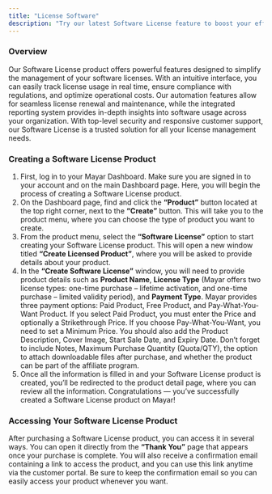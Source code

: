 ```yaml
---
title: "License Software"
description: "Try our latest Software License feature to boost your efficiency and productivity today!"
---
```


### Overview

Our Software License product offers powerful features designed to simplify the management of your software licenses. With an intuitive interface, you can easily track license usage in real time, ensure compliance with regulations, and optimize operational costs. Our automation features allow for seamless license renewal and maintenance, while the integrated reporting system provides in-depth insights into software usage across your organization. With top-level security and responsive customer support, our Software License is a trusted solution for all your license management needs.

### Creating a Software License Product

1. First, log in to your Mayar Dashboard. Make sure you are signed in to your account and on the main Dashboard page. Here, you will begin the process of creating a Software License product.
2. On the Dashboard page, find and click the **“Product”** button located at the top right corner, next to the **“Create”** button. This will take you to the product menu, where you can choose the type of product you want to create.
3. From the product menu, select the **“Software License”** option to start creating your Software License product. This will open a new window titled **“Create Licensed Product”**, where you will be asked to provide details about your product.
4. In the **“Create Software License”** window, you will need to provide product details such as **Product Name**, **License Type** (Mayar offers two license types: one-time purchase – lifetime activation, and one-time purchase – limited validity period), and **Payment Type**. Mayar provides three payment options: Paid Product, Free Product, and Pay-What-You-Want Product. If you select Paid Product, you must enter the Price and optionally a Strikethrough Price. If you choose Pay-What-You-Want, you need to set a Minimum Price. You should also add the Product Description, Cover Image, Start Sale Date, and Expiry Date. Don’t forget to include Notes, Maximum Purchase Quantity (Quota/QTY), the option to attach downloadable files after purchase, and whether the product can be part of the affiliate program.
5. Once all the information is filled in and your Software License product is created, you’ll be redirected to the product detail page, where you can review all the information. Congratulations — you’ve successfully created a Software License product on Mayar\!

### Accessing Your Software License Product

After purchasing a Software License product, you can access it in several ways. You can open it directly from the **“Thank You”** page that appears once your purchase is complete. You will also receive a confirmation email containing a link to access the product, and you can use this link anytime via the customer portal. Be sure to keep the confirmation email so you can easily access your product whenever you want.